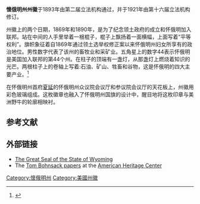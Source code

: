 {{Infobox Coat of arms
|name= 懷俄明州州徽
|image= Seal of Wyoming.svg
|image_width= 200
|middle= Seal of the Governor of Wyoming.svg
|middle_width= 150
|middle_caption=州长徽章
|lesser= 
|lesser_width= 
|lesser_caption= 
|image2=
|image2_width= 
|image2_caption= 
|image3= 
|image3_width= 
|image3_caption= 
|armiger= 怀俄明州
|year_adopted= 1893年
|crest= 
|torse= 
|shield= 
|supporters= 
|compartment= 
|motto= '''平等的权利'''
|orders= 
|other_elements= 
|earlier_versions = 
|use= 
}}

'''懷俄明州州徽'''于1893年由第二届立法机构通过，并于1921年由第十六届立法机构修订。

州徽上的两个日期，1869年和1890年，是为了纪念领土政府的成立和怀俄明加入联邦。站在中间的人手里举着一根棍子，棍子上飘扬着一面横幅，上面写着“平等权利”。旗帜象征着自1869年通过领土选举权修正案以来怀俄明州妇女所享有的政治地位。男性数字代表了该州的畜牧业和采矿业。五角星上的数字44表示怀俄明是美国加入联邦的第44个州。在柱子的顶端有一盏灯，从那盏灯上燃烧着知识的光芒。两根柱子上的卷轴上写着:石油、矿山、牲畜和谷物，这是怀俄明的四大主要产业。<ref>{{cite web |url=http://wyoming.gov/general.aspx |title=Welcome to the State of Wyoming. |access-date=2021-03-02 |archive-date=2012-07-05 |archive-url=https://www.webcitation.org/68vuhlIUt?url=http://wyoming.gov/general.aspx |dead-url=no }}</ref>

在怀俄明州首府[[夏延_(怀俄明州)|夏延]]的怀俄明州众议院会议厅和参议院会议厅的天花板上，州徽用彩色玻璃组成。这枚徽章也融入了怀俄明州国旗的设计中，醒目地将这枚印章与美洲野牛的轮廓相映衬。
==参考文献==
{{reflist}}
==外部链接==
*[https://web.archive.org/web/20090415084517/http://soswy.state.wy.us/SecretaryDesk/SD-GreatSeal.aspx The Great Seal of the State of Wyoming]
* The [https://rmoa.unm.edu/docviewer.php?docId=wyu-ah06785.xml Tom Bohnsack papers] {{Wayback|url=https://rmoa.unm.edu/docviewer.php?docId=wyu-ah06785.xml |date=20180604180310 }} at the [http://www.uwyo.edu/ahc/ American Heritage Center] {{Wayback|url=http://www.uwyo.edu/ahc/ |date=20210218180746 }}
{{美國州徽}}
[[Category:懷俄明州|Category:懷俄明州]]
[[Category:美國州徽|Category:美國州徽]]